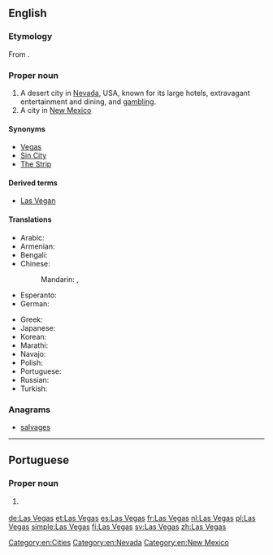 ==English==
{{wikipedia}}

===Etymology===
From {{etyl|es|en}} {{term|las|lang=es}} {{term|vegas||the meadows|lang=es}}.

===Proper noun===
{{en-proper noun}}

# A desert city in [[Nevada]], USA, known for its large hotels, extravagant entertainment and dining, and [[gambling]].
# A city in [[New Mexico]]

====Synonyms====
* [[Vegas]]
* [[Sin City]]
* [[The Strip]]

====Derived terms====
* [[Las Vegan]]

====Translations====
{{trans-top|city}}
* Arabic: {{t|ar|لَاس فِيغَاس|m|tr=las fīḡas}}
* Armenian: {{t|hy|Լաս Վեգաս}}
* Bengali: {{t|bn|লাস ভেগাস|tr=Las Bhegas|sc=Beng}}
* Chinese:
*: Mandarin: {{t+|cmn|拉斯維加斯|sc=Hani}}, {{t|cmn|拉斯维加斯|tr=Lāsīwéijiāsī|sc=Hani}}
* Esperanto: {{t|eo|Lasvegaso}}
* German: {{t+|de|Las Vegas|n}}
{{trans-mid}}
* Greek: {{t+|el|Λας Βέγκας|n}}
* Japanese: {{t|ja|ラスベガス|tr=Rasubegasu}}
* Korean: {{t|ko|라스베이거스|tr=Laseubeigeoseu|sc=Hang}}
* Marathi: {{t|mr|लास व्हेगस|n|tr=lāsa vhegāsa|sc=Deva}}
* Navajo: {{t|nv|Naʼazhǫǫsh hátsoh}}
* Polish: {{t+|pl|Las Vegas|n}}
* Portuguese: {{t|pt|Las Vegas|f}}
* Russian: {{t|ru|Лас-Ве́гас|m}}
* Turkish: {{t|tr|Las Vegas}}
{{trans-bottom}}

===Anagrams===
* [[salvages#English|salvages]]

[[Category:en:Cities]]
[[Category:en:Nevada]]
[[Category:en:New Mexico]]

----

==Portuguese==

===Proper noun===
{{pt-proper noun|f}}

# {{l|en|Las Vegas}} {{gloss|city in Nevada, US}}

[[de:Las Vegas]]
[[et:Las Vegas]]
[[es:Las Vegas]]
[[fr:Las Vegas]]
[[nl:Las Vegas]]
[[pl:Las Vegas]]
[[simple:Las Vegas]]
[[fi:Las Vegas]]
[[sv:Las Vegas]]
[[zh:Las Vegas]]
